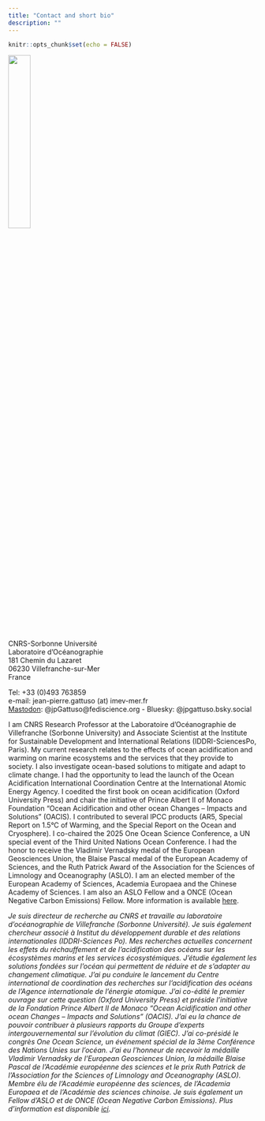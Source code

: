 ```yaml
---
title: "Contact and short bio"
description: ""
---
```


```r
knitr::opts_chunk$set(echo = FALSE)
```

![](images/2019-10_France2_small.JPG){width=30%}

CNRS-Sorbonne Université<br>
Laboratoire d'Océanographie<br>
181 Chemin du Lazaret<br>
06230 Villefranche-sur-Mer<br>
France<br>

Tel: +33 (0)493 763859<br>
e-mail: jean-pierre.gattuso (at) imev-mer.fr<br>
<a rel="me" href="https://fediscience.org/@jpGattuso">Mastodon</a>: @jpGattuso@fediscience.org - Bluesky: @jpgattuso.bsky.social

I am CNRS Research Professor at the Laboratoire d'Océanographie de Villefranche (Sorbonne University) and Associate Scientist at the Institute for Sustainable Development and International Relations (IDDRI-SciencesPo, Paris). My current research relates to the effects of ocean acidification and warming on marine ecosystems and the services that they provide to society. I also investigate ocean-based solutions to mitigate and adapt to climate change. I had the opportunity to lead the launch of the Ocean Acidification International Coordination Centre at the International Atomic Energy Agency. I coedited the first book on ocean acidification (Oxford University Press) and chair the initiative of Prince Albert II of Monaco Foundation "Ocean Acidification and other ocean Changes – Impacts and Solutions" (OACIS). I contributed to several IPCC products (AR5, Special Report on 1.5°C of Warming, and the Special Report on the Ocean and Cryosphere). I co-chaired the 2025 One Ocean Science Conference, a UN special event of the Third United Nations Ocean Conference. I had the honor to receive the Vladimir Vernadsky medal of the European Geosciences Union, the Blaise Pascal medal of the European Academy of Sciences, and the Ruth Patrick Award of the Association for the Sciences of Limnology and Oceanography (ASLO). I am an elected member of the European Academy of Sciences, Academia Europaea and the Chinese Academy of Sciences. I am also an ASLO Fellow and a ONCE (Ocean Negative Carbon Emissions) Fellow. More information is available [here](cv.html).

_Je suis directeur de recherche au CNRS et travaille au laboratoire d'océanographie de Villefranche (Sorbonne Université). Je suis également chercheur associé à Institut du développement durable et des relations internationales (IDDRI-Sciences Po). Mes recherches actuelles concernent les effets du réchauffement et de l'acidification des océans sur les écosystèmes marins et les services écosystémiques. J'étudie également les solutions fondées sur l’océan qui permettent de réduire et de s’adapter au changement climatique. J'ai pu conduire le lancement du Centre international de coordination des recherches sur l'acidification des océans de l’Agence internationale de l’énergie atomique. J'ai co-édité le premier ouvrage sur cette question (Oxford University Press) et préside l’initiative de la Fondation Prince Albert II de Monaco "Ocean Acidification and other ocean Changes – Impacts and Solutions" (OACIS). J'ai eu la chance de pouvoir contribuer à plusieurs rapports du Groupe d’experts intergouvernemental sur l’évolution du climat (GIEC). J'ai co-présidé le congrès One Ocean Science, un événement spécial de la 3ème Conférence des Nations Unies sur l'océan. J'ai eu l'honneur de recevoir la médaille Vladimir Vernadsky de l’European Geosciences Union, la médaille Blaise Pascal de l'Académie européenne des sciences et le prix Ruth Patrick de l’Association for the Sciences of Limnology and Oceanography (ASLO). Membre élu de l’Académie européenne des sciences, de l’Academia Europaea et de l’Académie des sciences chinoise. Je suis également un Fellow d'ASLO et de ONCE (Ocean Negative Carbon Emissions). Plus d’information est disponible [ici](cv.html)._

